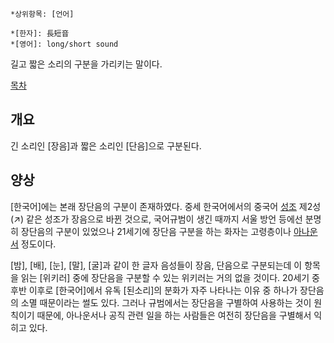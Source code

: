  *상위항목: [언어]

 *[한자]: 長短音
 *[영어]: long/short sound

길고 짧은 소리의 구분을 가리키는 말이다.

[[목차]]
== 개요 ==
긴 소리인 [장음]과 짧은 소리인 [단음]으로 구분된다.
== 양상 ==
[한국어]에는 본래 장단음의 구분이 존재하였다. 중세 한국어에서의 중국어 [[성조]] 제2성(↗) 같은 성조가 장음으로 바뀐 것으로, 국어규범이 생긴 때까지 서울 방언 등에선 분명히 장단음의 구분이 있었으나 21세기에 장단음 구분을 하는 화자는 고령층이나 [[아나운서]] 정도이다. 

[밤], [배], [눈], [말], [굴]과 같이 한 글자 음성들이 장음, 단음으로 구분되는데 이 항목을 읽는 [위키러] 중에 장단음을 구분할 수 있는 위키러는 거의 없을 것이다. 20세기 중후반 이후로 [한국어]에서 유독 [된소리]의 분화가 자주 나타나는 이유 중 하나가 장단음의 소멸 때문이라는 썰도 있다. 그러나 규범에서는 장단음을 구별하여 사용하는 것이 원칙이기 때문에, 아나운서나 공직 관련 일을 하는 사람들은 여전히 장단음을 구별해서 익히고 있다.
